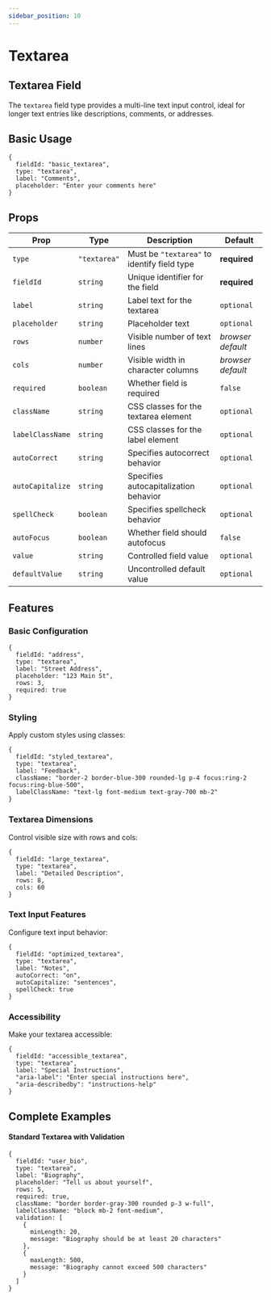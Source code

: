 ```yaml
---
sidebar_position: 10
---
```


# Textarea

## Textarea Field

The `textarea` field type provides a multi-line text input control, ideal for longer text entries like descriptions, comments, or addresses.

## Basic Usage

```tsx
{
  fieldId: "basic_textarea",
  type: "textarea",
  label: "Comments",
  placeholder: "Enter your comments here"
}
```

## Props
| Prop             | Type            | Description                                  | Default           |
|------------------|------------------|----------------------------------------------|-------------------|
| `type`           | `"textarea"`     | Must be `"textarea"` to identify field type  | **required**      |
| `fieldId`        | `string`         | Unique identifier for the field              | **required**      |
| `label`          | `string`         | Label text for the textarea                  | `optional`        |
| `placeholder`    | `string`         | Placeholder text                             | `optional`        |
| `rows`           | `number`         | Visible number of text lines                 | *browser default* |
| `cols`           | `number`         | Visible width in character columns           | *browser default* |
| `required`       | `boolean`        | Whether field is required                    | `false`           |
| `className`      | `string`         | CSS classes for the textarea element         | `optional`        |
| `labelClassName` | `string`         | CSS classes for the label element            | `optional`        |
| `autoCorrect`    | `string`         | Specifies autocorrect behavior               | `optional`        |
| `autoCapitalize` | `string`         | Specifies autocapitalization behavior        | `optional`        |
| `spellCheck`     | `boolean`        | Specifies spellcheck behavior                | `optional`        |
| `autoFocus`      | `boolean`        | Whether field should autofocus               | `false`           |
| `value`          | `string`         | Controlled field value                       | `optional`        |
| `defaultValue`   | `string`         | Uncontrolled default value                   | `optional`        |


## Features
### Basic Configuration
```tsx
{
  fieldId: "address",
  type: "textarea",
  label: "Street Address",
  placeholder: "123 Main St",
  rows: 3,
  required: true
}
```

### Styling
Apply custom styles using classes:
```tsx
{
  fieldId: "styled_textarea",
  type: "textarea",
  label: "Feedback",
  className: "border-2 border-blue-300 rounded-lg p-4 focus:ring-2 focus:ring-blue-500",
  labelClassName: "text-lg font-medium text-gray-700 mb-2"
}
```

### Textarea Dimensions
Control visible size with rows and cols:
```tsx
{
  fieldId: "large_textarea",
  type: "textarea",
  label: "Detailed Description",
  rows: 8,
  cols: 60
}
```

### Text Input Features
Configure text input behavior:
```tsx
{
  fieldId: "optimized_textarea",
  type: "textarea",
  label: "Notes",
  autoCorrect: "on",
  autoCapitalize: "sentences",
  spellCheck: true
}
```

### Accessibility
Make your textarea accessible:
```tsx
{
  fieldId: "accessible_textarea",
  type: "textarea",
  label: "Special Instructions",
  "aria-label": "Enter special instructions here",
  "aria-describedby": "instructions-help"
}
```

## Complete Examples
#### Standard Textarea with Validation

```tsx
{
  fieldId: "user_bio",
  type: "textarea",
  label: "Biography",
  placeholder: "Tell us about yourself",
  rows: 5,
  required: true,
  className: "border border-gray-300 rounded p-3 w-full",
  labelClassName: "block mb-2 font-medium",
  validation: [
    {
      minLength: 20,
      message: "Biography should be at least 20 characters"
    },
    {
      maxLength: 500,
      message: "Biography cannot exceed 500 characters"
    }
  ]
}
```